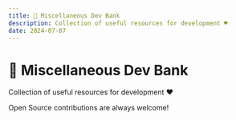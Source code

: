 ```yaml
---
title: 🏦 Miscellaneous Dev Bank
description: Collection of useful resources for development ♥️
date: 2024-07-07
---
```



# 🏦 Miscellaneous Dev Bank
Collection of useful resources for development ♥️

<Callout type="warning" emoji="💐">
  Open Source contributions are always welcome!
</Callout>

 <BankTable
      resources={misc}
      title="Miscellaneous Development Resources"
  />
